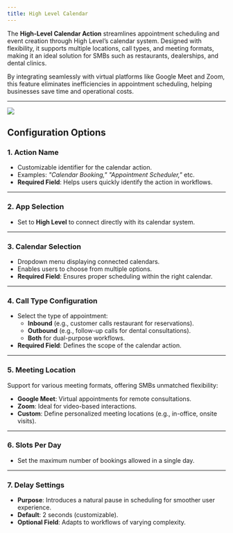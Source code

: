 ```yaml
---
title: High Level Calendar
---
```


The **High-Level Calendar Action** streamlines appointment scheduling and event creation through High Level’s calendar system. Designed with flexibility, it supports multiple locations, call types, and meeting formats, making it an ideal solution for SMBs such as restaurants, dealerships, and dental clinics.  

By integrating seamlessly with virtual platforms like Google Meet and Zoom, this feature eliminates inefficiencies in appointment scheduling, helping businesses save time and operational costs.

---

<Frame>
  <img src="/images/actions/end_call.gif" />
</Frame>

## **Configuration Options**  

### **1. Action Name**  
- Customizable identifier for the calendar action.  
- Examples: *"Calendar Booking," "Appointment Scheduler,"* etc.  
- **Required Field**: Helps users quickly identify the action in workflows.  

---

### **2. App Selection**  
- Set to **High Level** to connect directly with its calendar system.  

---

### **3. Calendar Selection**  
- Dropdown menu displaying connected calendars.  
- Enables users to choose from multiple options.  
- **Required Field**: Ensures proper scheduling within the right calendar.  

---

### **4. Call Type Configuration**  
- Select the type of appointment:  
  - **Inbound** (e.g., customer calls restaurant for reservations).  
  - **Outbound** (e.g., follow-up calls for dental consultations).  
  - **Both** for dual-purpose workflows.  
- **Required Field**: Defines the scope of the calendar action.  

---

### **5. Meeting Location**  
Support for various meeting formats, offering SMBs unmatched flexibility:  
- **Google Meet**: Virtual appointments for remote consultations.  
- **Zoom**: Ideal for video-based interactions.  
- **Custom**: Define personalized meeting locations (e.g., in-office, onsite visits).  

---

### **6. Slots Per Day**  
- Set the maximum number of bookings allowed in a single day.  

---

### **7. Delay Settings**  
- **Purpose**: Introduces a natural pause in scheduling for smoother user experience.  
- **Default**: 2 seconds (customizable).  
- **Optional Field**: Adapts to workflows of varying complexity.  

